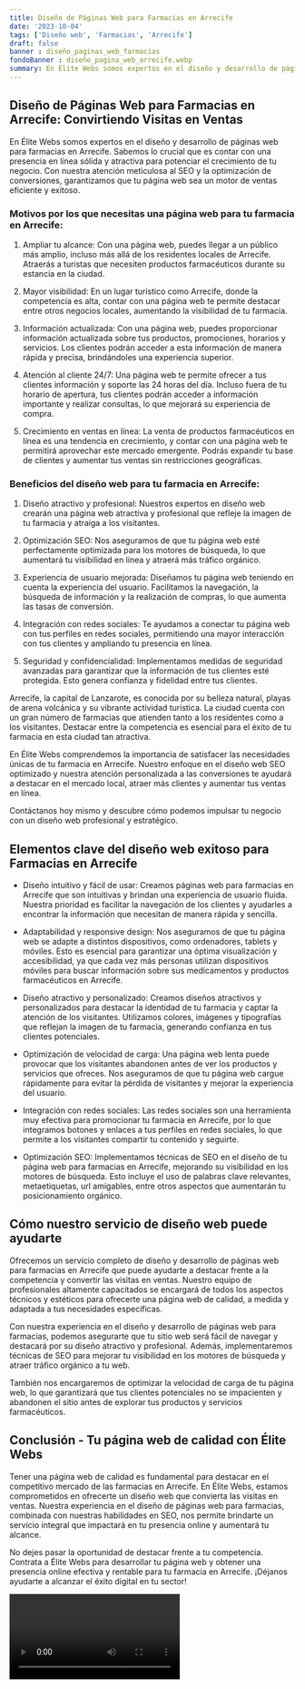 ```yaml
---
title: Diseño de Páginas Web para Farmacias en Arrecife
date: '2023-10-04'
tags: ['Diseño web', 'Farmacias', 'Arrecife']
draft: false
banner : diseño_paginas_web_farmacias
fondoBanner : diseño_pagina_web_arrecife.webp
summary: En Élite Webs somos expertos en el diseño y desarrollo de páginas web para farmacias en Arrecife. Sabemos lo crucial que es contar con una presencia en línea sólida y atractiva para potenciar el crecimiento de tu negocio. Con nuestra atención meticulosa al SEO y la optimización de conversiones, garantizamos que tu página web sea un motor de ventas eficiente y exitoso.
---
```


## Diseño de Páginas Web para Farmacias en Arrecife: Convirtiendo Visitas en Ventas

En Élite Webs somos expertos en el diseño y desarrollo de páginas web para farmacias en Arrecife. Sabemos lo crucial que es contar con una presencia en línea sólida y atractiva para potenciar el crecimiento de tu negocio. Con nuestra atención meticulosa al SEO y la optimización de conversiones, garantizamos que tu página web sea un motor de ventas eficiente y exitoso.

### Motivos por los que necesitas una página web para tu farmacia en Arrecife:

1. Ampliar tu alcance: Con una página web, puedes llegar a un público más amplio, incluso más allá de los residentes locales de Arrecife. Atraerás a turistas que necesiten productos farmacéuticos durante su estancia en la ciudad.

2. Mayor visibilidad: En un lugar turístico como Arrecife, donde la competencia es alta, contar con una página web te permite destacar entre otros negocios locales, aumentando la visibilidad de tu farmacia.

3. Información actualizada: Con una página web, puedes proporcionar información actualizada sobre tus productos, promociones, horarios y servicios. Los clientes podrán acceder a esta información de manera rápida y precisa, brindándoles una experiencia superior.

4. Atención al cliente 24/7: Una página web te permite ofrecer a tus clientes información y soporte las 24 horas del día. Incluso fuera de tu horario de apertura, tus clientes podrán acceder a información importante y realizar consultas, lo que mejorará su experiencia de compra.

5. Crecimiento en ventas en línea: La venta de productos farmacéuticos en línea es una tendencia en crecimiento, y contar con una página web te permitirá aprovechar este mercado emergente. Podrás expandir tu base de clientes y aumentar tus ventas sin restricciones geográficas.

### Beneficios del diseño web para tu farmacia en Arrecife:

1. Diseño atractivo y profesional: Nuestros expertos en diseño web crearán una página web atractiva y profesional que refleje la imagen de tu farmacia y atraiga a los visitantes.

2. Optimización SEO: Nos aseguramos de que tu página web esté perfectamente optimizada para los motores de búsqueda, lo que aumentará tu visibilidad en línea y atraerá más tráfico orgánico.

3. Experiencia de usuario mejorada: Diseñamos tu página web teniendo en cuenta la experiencia del usuario. Facilitamos la navegación, la búsqueda de información y la realización de compras, lo que aumenta las tasas de conversión.

4. Integración con redes sociales: Te ayudamos a conectar tu página web con tus perfiles en redes sociales, permitiendo una mayor interacción con tus clientes y ampliando tu presencia en línea.

5. Seguridad y confidencialidad: Implementamos medidas de seguridad avanzadas para garantizar que la información de tus clientes esté protegida. Esto genera confianza y fidelidad entre tus clientes.

Arrecife, la capital de Lanzarote, es conocida por su belleza natural, playas de arena volcánica y su vibrante actividad turística. La ciudad cuenta con un gran número de farmacias que atienden tanto a los residentes como a los visitantes. Destacar entre la competencia es esencial para el éxito de tu farmacia en esta ciudad tan atractiva.

En Élite Webs comprendemos la importancia de satisfacer las necesidades únicas de tu farmacia en Arrecife. Nuestro enfoque en el diseño web SEO optimizado y nuestra atención personalizada a las conversiones te ayudará a destacar en el mercado local, atraer más clientes y aumentar tus ventas en línea.

Contáctanos hoy mismo y descubre cómo podemos impulsar tu negocio con un diseño web profesional y estratégico.

<GifSeo />

<Cta />

## Elementos clave del diseño web exitoso para Farmacias en Arrecife

- Diseño intuitivo y fácil de usar: Creamos páginas web para farmacias en Arrecife que son intuitivas y brindan una experiencia de usuario fluida. Nuestra prioridad es facilitar la navegación de los clientes y ayudarles a encontrar la información que necesitan de manera rápida y sencilla.

- Adaptabilidad y responsive design: Nos aseguramos de que tu página web se adapte a distintos dispositivos, como ordenadores, tablets y móviles. Esto es esencial para garantizar una óptima visualización y accesibilidad, ya que cada vez más personas utilizan dispositivos móviles para buscar información sobre sus medicamentos y productos farmacéuticos en Arrecife.

- Diseño atractivo y personalizado: Creamos diseños atractivos y personalizados para destacar la identidad de tu farmacia y captar la atención de los visitantes. Utilizamos colores, imágenes y tipografías que reflejan la imagen de tu farmacia, generando confianza en tus clientes potenciales.

- Optimización de velocidad de carga: Una página web lenta puede provocar que los visitantes abandonen antes de ver los productos y servicios que ofreces. Nos aseguramos de que tu página web cargue rápidamente para evitar la pérdida de visitantes y mejorar la experiencia del usuario.

- Integración con redes sociales: Las redes sociales son una herramienta muy efectiva para promocionar tu farmacia en Arrecife, por lo que integramos botones y enlaces a tus perfiles en redes sociales, lo que permite a los visitantes compartir tu contenido y seguirte.

- Optimización SEO: Implementamos técnicas de SEO en el diseño de tu página web para farmacias en Arrecife, mejorando su visibilidad en los motores de búsqueda. Esto incluye el uso de palabras clave relevantes, metaetiquetas, url amigables, entre otros aspectos que aumentarán tu posicionamiento orgánico.

## Cómo nuestro servicio de diseño web puede ayudarte

Ofrecemos un servicio completo de diseño y desarrollo de páginas web para farmacias en Arrecife que puede ayudarte a destacar frente a la competencia y convertir las visitas en ventas. Nuestro equipo de profesionales altamente capacitados se encargará de todos los aspectos técnicos y estéticos para ofrecerte una página web de calidad, a medida y adaptada a tus necesidades específicas.

Con nuestra experiencia en el diseño y desarrollo de páginas web para farmacias, podemos asegurarte que tu sitio web será fácil de navegar y destacará por su diseño atractivo y profesional. Además, implementaremos técnicas de SEO para mejorar tu visibilidad en los motores de búsqueda y atraer tráfico orgánico a tu web.

También nos encargaremos de optimizar la velocidad de carga de tu página web, lo que garantizará que tus clientes potenciales no se impacienten y abandonen el sitio antes de explorar tus productos y servicios farmacéuticos. 

## Conclusión - Tu página web de calidad con Élite Webs

Tener una página web de calidad es fundamental para destacar en el competitivo mercado de las farmacias en Arrecife. En Élite Webs, estamos comprometidos en ofrecerte un diseño web que convierta las visitas en ventas. Nuestra experiencia en el diseño de páginas web para farmacias, combinada con nuestras habilidades en SEO, nos permite brindarte un servicio integral que impactará en tu presencia online y aumentará tu alcance.

No dejes pasar la oportunidad de destacar frente a tu competencia. Contrata a Élite Webs para desarrollar tu página web y obtener una presencia online efectiva y rentable para tu farmacia en Arrecife. ¡Déjanos ayudarte a alcanzar el éxito digital en tu sector!

<Video />

<CtaBot job='Farmacias' city='Arrecife'/>

<Gmaps query='Arrecife+españa+maps' />